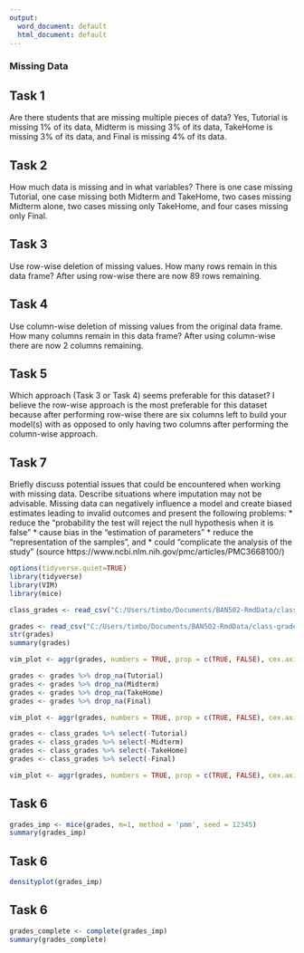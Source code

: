 ---
output:
  word_document: default
  html_document: default
---

### Missing Data  

## Task 1  
Are there students that are missing multiple pieces of data?
Yes, Tutorial is missing 1% of its data, Midterm is missing 3% of its data, TakeHome is missing 3% of its data, and Final is missing 4% of its data.  

## Task 2  
How much data is missing and in what variables?
There is one case missing Tutorial, one case missing both Midterm and TakeHome, two cases missing Midterm alone, two cases missing only TakeHome, and four cases missing only Final.  

## Task 3  
Use row-wise deletion of missing values. How many rows remain in this data frame?
After using row-wise there are now 89 rows remaining.  

## Task 4  
Use column-wise deletion of missing values from the original data frame. How many columns remain in this data frame?
After using column-wise there are now 2 columns remaining.  

## Task 5  
Which approach (Task 3 or Task 4) seems preferable for this dataset? 
I believe the row-wise approach is the most preferable for this dataset because after performing row-wise there are six columns left to build your model(s) with as opposed to only having two columns after performing the column-wise approach.  

## Task 7  
Briefly discuss potential issues that could be encountered when working with missing data. Describe situations where imputation may not be advisable.
Missing data can negatively influence a model and create biased estimates leading to invalid outcomes and present the following problems:
* reduce the "probability the test will reject the null hypothesis when it is false"
* cause bias in the "estimation of parameters"
* reduce the "representation of the samples", and
* could "complicate the analysis of the study"
(source https://www.ncbi.nlm.nih.gov/pmc/articles/PMC3668100/)

```{r echo=FALSE}
options(tidyverse.quiet=TRUE)
library(tidyverse)
library(VIM)
library(mice)
```

```{r}
class_grades <- read_csv("C:/Users/timbo/Documents/BAN502-RmdData/class-grades.csv")

```

```{r}
grades <- read_csv("C:/Users/timbo/Documents/BAN502-RmdData/class-grades.csv")
str(grades)
summary(grades)
```


```{r}
vim_plot <- aggr(grades, numbers = TRUE, prop = c(TRUE, FALSE), cex.axis = .7)
```

```{r}
grades <- grades %>% drop_na(Tutorial)
grades <- grades %>% drop_na(Midterm)
grades <- grades %>% drop_na(TakeHome)
grades <- grades %>% drop_na(Final)
```

```{r}
vim_plot <- aggr(grades, numbers = TRUE, prop = c(TRUE, FALSE), cex.axis = .7)
```

```{r}
grades <- class_grades %>% select(-Tutorial)
grades <- class_grades %>% select(-Midterm)
grades <- class_grades %>% select(-TakeHome)
grades <- class_grades %>% select(-Final)
```

```{r}
vim_plot <- aggr(grades, numbers = TRUE, prop = c(TRUE, FALSE), cex.axis = .7)
```
## Task 6  
```{r}
grades_imp <- mice(grades, m=1, method = 'pmm', seed = 12345)
summary(grades_imp)

```
## Task 6  
```{r}
densityplot(grades_imp)
```
## Task 6  
```{r}
grades_complete <- complete(grades_imp)
summary(grades_complete)

```

